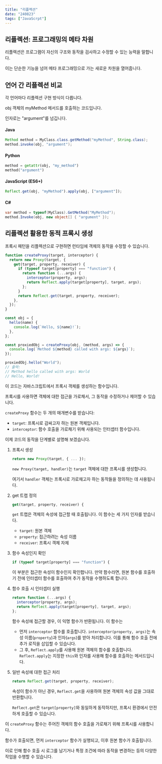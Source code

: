 ```yaml
---
title: "리플렉션"
date: "240823"
tags: ["JavaScrpt"]
---
```


## 리플렉션: 프로그래밍의 메타 차원

리플렉션은 프로그램이 자신의 구조와 동작을 검사하고 수정할 수 있는 능력을 말합니다.

이는 단순한 기능을 넘어 메타 프로그래밍으로 가는 새로운 차원을 열어줍니다.

## 언어 간 리플렉션 비교

각 언어마다 리플렉션 구현 방식이 다릅니다.

obj 객체의 myMethod 메서드를 호출하는 코드입니다.

인자로는 "argument"를 넘깁니다.

#### Java

```java
Method method = MyClass.class.getMethod("myMethod", String.class);
method.invoke(obj, "argument");
```

#### Python

```python
method = getattr(obj, "my_method")
method("argument")
```

#### JavaScript (ES6+)

```javascript
Reflect.get(obj, "myMethod").apply(obj, ["argument"]);
```

#### C#

```csharp
var method = typeof(MyClass).GetMethod("MyMethod");
method.Invoke(obj, new object[] { "argument" });
```

## 리플렉션 활용한 동적 프록시 생성

프록시 패턴을 리플렉션으로 구현하면 런타임에 객체의 동작을 수정할 수 있습니다.

```javascript
function createProxy(target, interceptor) {
  return new Proxy(target, {
    get(target, property, receiver) {
      if (typeof target[property] === "function") {
        return function (...args) {
          interceptor(property, args);
          return Reflect.apply(target[property], target, args);
        };
      }
      return Reflect.get(target, property, receiver);
    },
  });
}

const obj = {
  hello(name) {
    console.log(`Hello, ${name}!`);
  },
};

const proxiedObj = createProxy(obj, (method, args) => {
  console.log(`Method ${method} called with args: ${args}`);
});

proxiedObj.hello("World");
// 출력:
// Method hello called with args: World
// Hello, World!
```

이 코드는 자바스크립트에서 프록시 객체를 생성하는 함수입니다.

프록시를 사용하면 객체에 대한 접근을 가로채서, 그 동작을 수정하거나 제어할 수 있습니다.

`createProxy` 함수는 두 개의 매개변수를 받습니다:

- `target`: 프록시로 감싸고자 하는 원본 객체입니다.
- `interceptor`: 함수 호출을 가로채기 위해 사용되는 인터셉터 함수입니다.

이제 코드의 동작을 단계별로 설명해 보겠습니다.

1. 프록시 생성

   ```javascript
   return new Proxy(target, { ... });
   ```

   `new Proxy(target, handler)`는 `target` 객체에 대한 프록시를 생성합니다.

   여기서 `handler` 객체는 프록시로 가로채고자 하는 동작들을 정의하는 데 사용됩니다.

2. get 트랩 정의

   ```javascript
   get(target, property, receiver) {
   ```

   `get` 트랩은 객체의 속성에 접근할 때 호출됩니다. 이 함수는 세 가지 인자를 받습니다.

   - `target`: 원본 객체
   - `property`: 접근하려는 속성 이름
   - `receiver`: 프록시 객체 자체

3. 함수 속성인지 확인

   ```javascript
   if (typeof target[property] === "function") {
   ```

   이 부분은 접근한 속성이 함수인지 확인합니다. 만약 함수라면, 원본 함수를 호출하기 전에 인터셉터 함수를 호출하여 추가 동작을 수행하도록 합니다.

4. 함수 호출 시 인터셉터 실행

   ```javascript
   return function (...args) {
     interceptor(property, args);
     return Reflect.apply(target[property], target, args);
   };
   ```

   함수 속성에 접근할 경우, 이 익명 함수가 반환됩니다. 이 함수는

   - 먼저 `interceptor` 함수를 호출합니다. `interceptor(property, args)`는 속성 이름(`property`)과 인자(`args`)를 받아 처리합니다. 이를 통해 함수 호출 전에 추가 로직을 삽입할 수 있습니다.
   - 그 후, `Reflect.apply`를 사용해 원본 객체의 함수를 호출합니다. `Reflect.apply`는 지정한 `this`와 인자를 사용해 함수를 호출하는 메서드입니다.

5. 일반 속성에 대한 접근 처리

   ```javascript
   return Reflect.get(target, property, receiver);
   ```

   속성이 함수가 아닌 경우, `Reflect.get`을 사용하여 원본 객체의 속성 값을 그대로 반환합니다.

   `Reflect.get`은 `target[property]`와 동일하게 동작하지만, 프록시 환경에서 안전하게 호출할 수 있습니다.

이 `createProxy` 함수는 주어진 객체의 함수 호출을 가로채기 위해 프록시를 사용합니다.

함수가 호출되면, 먼저 `interceptor` 함수가 실행되고, 이후 원본 함수가 호출됩니다.

이로 인해 함수 호출 시 로그를 남기거나 특정 조건에 따라 동작을 변경하는 등의 다양한 작업을 수행할 수 있습니다.

